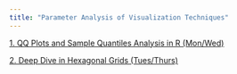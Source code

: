 ```yaml
---
title: "Parameter Analysis of Visualization Techniques"
---
```

[1. QQ Plots and Sample Quantiles Analysis in R (Mon/Wed)](https://www.youtube.com/watch?v=RKcvdK5DNZU&ab_channel=MartinFluder)

[2. Deep Dive in Hexagonal Grids (Tues/Thurs)](https://www.youtube.com/watch?v=oUgAx_Fosvg)


